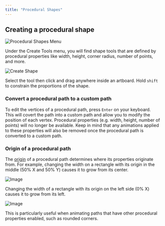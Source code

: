 ```yaml
---
title: "Procedural Shapes"
---
```



<YouTube id="vU5SrgymGD8" />

## Creating a procedural shape

![Procedural Shapes Menu](/images/editor/fundamentals/procedural-shapes-menu.png)

Under the Create Tools menu, you will find shape tools that are defined by procedural properties like width, height, corner radius, number of points, and more.

![Create Shape](/images/editor/fundamentals/procedural-shapes-create.gif)

Select the tool then click and drag anywhere inside an artboard. Hold `shift` to constrain the proportions of the shape.

### Convert a procedural path to a custom path

To edit the vertices of a procedural path, press `Enter` on your keyboard. This will covert the path into a custom path and allow you to modify the position of each vertex. Procedural properties (e.g. width, height, number of points) will no longer be available. Keep in mind that any animations applied to these properties will also be removed once the procedural path is converted to a custom path.

### Origin of a procedural path

The [origin](/editor/fundamentals/freeze-and-origin) of a procedural path determines where its properties originate from. For example, changing the width on a rectangle with its origin in the middle (50% X and 50% Y) causes it to grow from its center.

![Image](https://ucarecdn.com/9c813df9-375e-4138-b6fc-53cddddb046a/)

Changing the width of a rectangle with its origin on the left side (0% X) causes it to grow from its left.

![Image](https://ucarecdn.com/77c9e563-a40a-4852-8701-0298550c51a0/)

This is particularly useful when animating paths that have other procedural properties enabled, such as rounded corners.